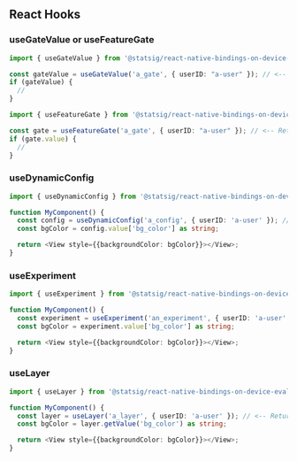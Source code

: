 

## React Hooks


### useGateValue or useFeatureGate

```typescript
import { useGateValue } from '@statsig/react-native-bindings-on-device-eval';

const gateValue = useGateValue('a_gate', { userID: "a-user" }); // <-- Returns the boolean value
if (gateValue) {
  // 
}
```

```typescript
import { useFeatureGate } from '@statsig/react-native-bindings-on-device-eval';

const gate = useFeatureGate('a_gate', { userID: "a-user" }); // <-- Returns the FeatureGate object
if (gate.value) {
  // 
}
```

### useDynamicConfig

```typescript
import { useDynamicConfig } from '@statsig/react-native-bindings-on-device-eval';

function MyComponent() {
  const config = useDynamicConfig('a_config', { userID: 'a-user' }); // <-- Returns the DynamicConfig object
  const bgColor = config.value['bg_color'] as string;

  return <View style={{backgroundColor: bgColor}}></View>;
}
```

### useExperiment

```typescript
import { useExperiment } from '@statsig/react-native-bindings-on-device-eval';

function MyComponent() {
  const experiment = useExperiment('an_experiment', { userID: 'a-user' }); // <-- Returns the Experiment object
  const bgColor = experiment.value['bg_color'] as string;

  return <View style={{backgroundColor: bgColor}}></View>;
}
```


### useLayer

```typescript
import { useLayer } from '@statsig/react-native-bindings-on-device-eval';

function MyComponent() {
  const layer = useLayer('a_layer', { userID: 'a-user' }); // <-- Returns the Layer object
  const bgColor = layer.getValue('bg_color') as string;

  return <View style={{backgroundColor: bgColor}}></View>;
}
```
